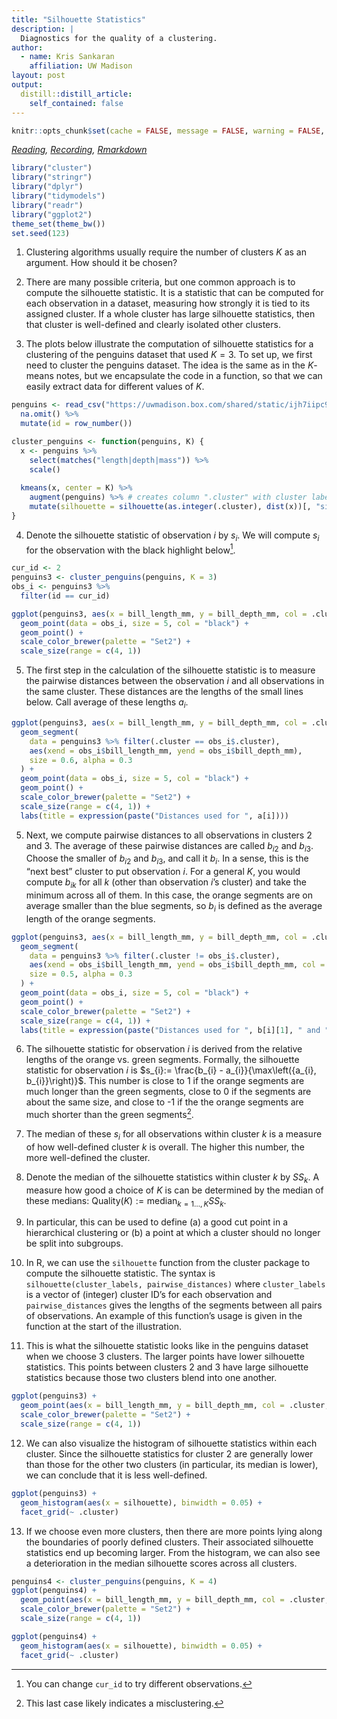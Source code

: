 ```yaml
---
title: "Silhouette Statistics"
description: |
  Diagnostics for the quality of a clustering.
author:
  - name: Kris Sankaran
    affiliation: UW Madison
layout: post
output:
  distill::distill_article:
    self_contained: false
---
```


```r
knitr::opts_chunk$set(cache = FALSE, message = FALSE, warning = FALSE, echo = TRUE)
```

_[Reading](http://users.umiacs.umd.edu/~hcorrada/CMSC702/readings/Solutions_ch13.pdf), [Recording](https://mediaspace.wisc.edu/media/Week%209%20%5B4%5D%20Silhouette%20Statistics/1_vj3uij36), [Rmarkdown](https://github.com/krisrs1128/stat436_s24/blob/main/notes/2024-12-27-week09-04.Rmd)_

```r
library("cluster")
library("stringr")
library("dplyr")
library("tidymodels")
library("readr")
library("ggplot2")
theme_set(theme_bw())
set.seed(123)
```

1. Clustering algorithms usually require the number of clusters $K$ as an
argument. How should it be chosen?

2. There are many possible criteria, but one common approach is to compute the
silhouette statistic. It is a statistic that can be computed for each
observation in a dataset, measuring how strongly it is tied to its assigned
cluster. If a whole cluster has large silhouette statistics, then that cluster
is well-defined and clearly isolated other clusters.

3. The plots below illustrate the computation of silhouette statistics for a
clustering of the penguins dataset that used $K = 3$. To set up, we first need
to cluster the penguins dataset. The idea is the same as in the $K$-means notes,
but we encapsulate the code in a function, so that we can easily extract data
for different values of $K$.

```r
penguins <- read_csv("https://uwmadison.box.com/shared/static/ijh7iipc9ect1jf0z8qa2n3j7dgem1gh.csv") %>%
  na.omit() %>%
  mutate(id = row_number())

cluster_penguins <- function(penguins, K) {
  x <- penguins %>%
    select(matches("length|depth|mass")) %>%
    scale()
    
  kmeans(x, center = K) %>%
    augment(penguins) %>% # creates column ".cluster" with cluster label
    mutate(silhouette = silhouette(as.integer(.cluster), dist(x))[, "sil_width"])
}
```

4. Denote the silhouette statistic of observation $i$ by $s_{i}$. We will
compute $s_i$ for the observation with the black highlight below^[You can change
`cur_id` to try different observations.].

```r
cur_id <- 2
penguins3 <- cluster_penguins(penguins, K = 3)
obs_i <- penguins3 %>%
  filter(id == cur_id)
```

```r
ggplot(penguins3, aes(x = bill_length_mm, y = bill_depth_mm, col = .cluster)) +
  geom_point(data = obs_i, size = 5, col = "black") + 
  geom_point() +
  scale_color_brewer(palette = "Set2") +
  scale_size(range = c(4, 1))
```

5. The first step in the calculation of the silhouette statistic is to measure
the pairwise distances between the observation $i$ and all observations in the
same cluster. These distances are the lengths of the small lines below. Call
average of these lengths $a_{i}$.

```r
ggplot(penguins3, aes(x = bill_length_mm, y = bill_depth_mm, col = .cluster)) +
  geom_segment(
    data = penguins3 %>% filter(.cluster == obs_i$.cluster), 
    aes(xend = obs_i$bill_length_mm, yend = obs_i$bill_depth_mm),
    size = 0.6, alpha = 0.3
  ) +
  geom_point(data = obs_i, size = 5, col = "black") + 
  geom_point() +
  scale_color_brewer(palette = "Set2") +
  scale_size(range = c(4, 1)) +
  labs(title = expression(paste("Distances used for ", a[i])))
```

5. Next, we compute pairwise distances to all observations in clusters 2 and 3.
The average of these pairwise distances are called $b_{i2}$ and $b_{i3}$. Choose
the smaller of $b_{i2}$ and $b_{i3}$, and call it $b_{i}$. In a sense, this is
the "next best" cluster to put observation $i$. For a general $K$, you would
compute $b_{ik}$ for all $k$ (other than observation $i$'s cluster) and take the
minimum across all of them. In this case, the orange segments are on average
smaller than the blue segments, so $b_i$ is defined as the average length of the
orange segments.

```r
ggplot(penguins3, aes(x = bill_length_mm, y = bill_depth_mm, col = .cluster)) +
  geom_segment(
    data = penguins3 %>% filter(.cluster != obs_i$.cluster), 
    aes(xend = obs_i$bill_length_mm, yend = obs_i$bill_depth_mm, col = .cluster),
    size = 0.5, alpha = 0.3
  ) +
  geom_point(data = obs_i, size = 5, col = "black") + 
  geom_point() +
  scale_color_brewer(palette = "Set2") +
  scale_size(range = c(4, 1)) +
  labs(title = expression(paste("Distances used for ", b[i][1], " and ", b[i][2])))
```

6. The silhouette statistic for observation $i$ is derived from the relative
lengths of the orange vs. green segments. Formally, the silhouette statistic for
observation $i$ is $s_{i}:= \frac{b_{i} - a_{i}}{\max\left({a_{i},
b_{i}}\right)}$. This number is close to 1 if the orange segments are much
longer than the green segments, close to 0 if the segments are about the same
size, and close to -1 if the the orange segments are much shorter than the green
segments^[This last case likely indicates a misclustering.].

7. The median of these $s_{i}$ for all observations within cluster $k$ is a
measure of how well-defined cluster $k$ is overall. The higher this number, the
more well-defined the cluster.

8. Denote the median of the silhouette statistics within cluster $k$ by
$SS_{k}$. A measure how good a choice of $K$ is can be determined by the median
of these medians: $\text{Quality}(K) := \text{median}_{k = 1 \dots, K} SS_{k}$.

9. In particular, this can be used to define (a) a good cut point in a
hierarchical clustering or (b) a point at which a cluster should no longer be
split into subgroups.

10. In R, we can use the `silhouette` function from the cluster package to
compute the silhouette statistic.  The syntax is `silhouette(cluster_labels,
pairwise_distances)` where `cluster_labels` is a vector of (integer) cluster
ID's for each observation and `pairwise_distances` gives the lengths of the
segments between all pairs of observations. An example of this function's usage
is given in the function at the start of the illustration.

11. This is what the silhouette statistic looks like in the penguins dataset
when we choose 3 clusters. The larger points have lower silhouette statistics.
This points between clusters 2 and 3 have large silhouette statistics because
those two clusters blend into one another.

```r
ggplot(penguins3) +
  geom_point(aes(x = bill_length_mm, y = bill_depth_mm, col = .cluster, size = silhouette)) +
  scale_color_brewer(palette = "Set2") +
  scale_size(range = c(4, 1))
```

12. We can also visualize the histogram of silhouette statistics within each
cluster. Since the silhouette statistics for cluster 2 are generally lower than
those for the other two clusters (in particular, its median is lower), we can
conclude that it is less well-defined.

```r
ggplot(penguins3) +
  geom_histogram(aes(x = silhouette), binwidth = 0.05) +
  facet_grid(~ .cluster)
```

13. If we choose even more clusters, then there are more points lying along the
boundaries of poorly defined clusters. Their associated silhouette statistics
end up becoming larger. From the histogram, we can also see a deterioration in
the median silhouette scores across all clusters.

```r
penguins4 <- cluster_penguins(penguins, K = 4)
ggplot(penguins4) +
  geom_point(aes(x = bill_length_mm, y = bill_depth_mm, col = .cluster, size = silhouette)) +
  scale_color_brewer(palette = "Set2") +
  scale_size(range = c(4, 1))
```

```r
ggplot(penguins4) +
  geom_histogram(aes(x = silhouette), binwidth = 0.05) +
  facet_grid(~ .cluster)
```
